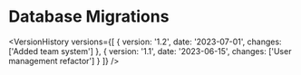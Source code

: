 
# Database Migrations

<VersionHistory
  versions={[
    { version: '1.2', date: '2023-07-01', changes: ['Added team system'] },
    { version: '1.1', date: '2023-06-15', changes: ['User management refactor'] }
  ]}
/> 